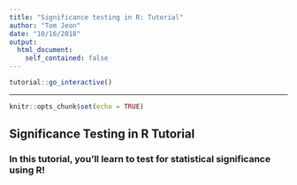 ```yaml
---
title: "Significance testing in R: Tutorial"
author: "Tom Jeon"
date: "10/16/2018"
output:
  html_document:
    self_contained: false
---
```


```r
tutorial::go_interactive()
```

---
```r
knitr::opts_chunk$set(echo = TRUE)
```

## Significance Testing in R Tutorial

### In this tutorial, you'll learn to test for statistical significance using R!

